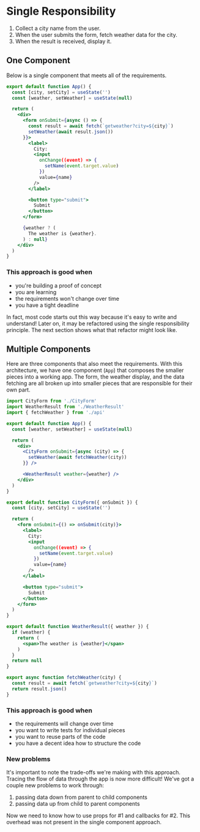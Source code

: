 # Single Responsibility

1. Collect a city name from the user.
2. When the user submits the form, fetch weather data for the city.
3. When the result is received, display it.

## One Component

Below is a single component that meets all of the requirements.

```jsx App.jsx
export default function App() {
  const [city, setCity] = useState('')
  const [weather, setWeather] = useState(null)

  return (
    <div>
      <form onSubmit={async () => {
        const result = await fetch(`getweather?city=${city}`)
        setWeather(await result.json())
      }}>
        <label>
          City:
          <input
            onChange((event) => {
              setName(event.target.value)
            })
            value={name}
          />
        </label>

        <button type="submit">
          Submit
        </button>
      </form>

      {weather ? (
        The weather is {weather}.
      ) : null}
    </div>
  )
}

```

### This approach is good when

- you're building a proof of concept
- you are learning
- the requirements won't change over time
- you have a tight deadline

In fact, most code starts out this way because it's easy to write and understand!
Later on, it may be refactored using the single responsibility principle.
The next section shows what that refactor might look like.

## Multiple Components

Here are three components that also meet the requirements.
With this architecture, we have one component (`App`) that composes the smaller
pieces into a working app. The form, the weather display, and the data fetching
are all broken up into smaller pieces that are responsible for their own part.


```jsx App.jsx
import CityForm from './CityForm'
import WeatherResult from './WeatherResult'
import { fetchWeather } from './api'

export default function App() {
  const [weather, setWeather] = useState(null)

  return (
    <div>
      <CityForm onSubmit={async (city) => {
        setWeather(await fetchWeather(city))
      }} />

      <WeatherResult weather={weather} />
    </div>
  )
}

```

```jsx CityForm.jsx
export default function CityForm({ onSubmit }) {
  const [city, setCity] = useState('')

  return (
    <form onSubmit={() => onSubmit(city)}>
      <label>
        City:
        <input
          onChange((event) => {
            setName(event.target.value)
          })
          value={name}
        />
      </label>

      <button type="submit">
        Submit
      </button>
    </form>
  )
}
```

```jsx WeatherResult.jsx
export default function WeatherResult({ weather }) {
  if (weather) {
    return (
      <span>The weather is {weather}</span>
    )
  }
  return null
}
```

```js api.js
export async function fetchWeather(city) {
  const result = await fetch(`getweather?city=${city}`)
  return result.json()
}
```

### This approach is good when

- the requirements will change over time
- you want to write tests for individual pieces
- you want to reuse parts of the code
- you have a decent idea how to structure the code

### New problems

It's important to note the trade-offs we're making with this approach.
Tracing the flow of data through the app is now more difficult! We've got
a couple new problems to work through:

1. passing data down from parent to child components
2. passing data up from child to parent components

Now we need to know how to use props for #1 and callbacks for #2. This overhead
was not present in the single component approach.

